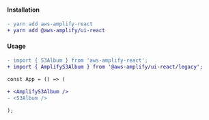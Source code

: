 #### Installation

```diff
- yarn add aws-amplify-react
+ yarn add @aws-amplify/ui-react
```

#### Usage

```diff
- import { S3Album } from 'aws-amplify-react';
+ import { AmplifyS3Album } from '@aws-amplify/ui-react/legacy';

const App = () => (

+ <AmplifyS3Album />
- <S3Album />

);
```

